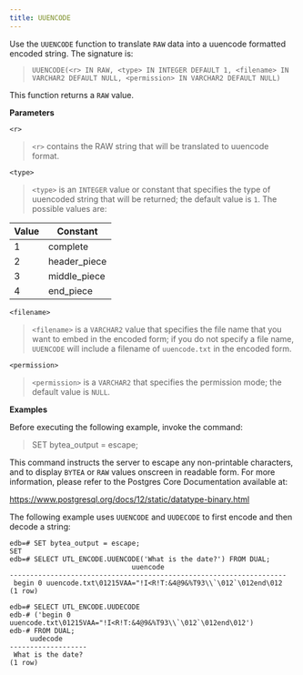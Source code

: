```yaml
---
title: UUENCODE
---
```


Use the `UUENCODE` function to translate `RAW` data into a uuencode formatted encoded string. The signature is:

> `UUENCODE(<r> IN RAW, <type> IN INTEGER DEFAULT 1, <filename> IN` `VARCHAR2 DEFAULT NULL, <permission> IN VARCHAR2 DEFAULT NULL)`

This function returns a `RAW` value.

**Parameters**

`<r>`

> `<r>` contains the RAW string that will be translated to uuencode format.

`<type>`

> `<type>` is an `INTEGER` value or constant that specifies the type of uuencoded string that will be returned; the default value is `1`. The possible values are:

| **Value** | **Constant**  |
| --------- | ------------- |
| 1         | complete      |
| 2         | header_piece |
| 3         | middle_piece |
| 4         | end_piece    |

`<filename>`

> `<filename>` is a `VARCHAR2` value that specifies the file name that you want to embed in the encoded form; if you do not specify a file name, `UUENCODE` will include a filename of `uuencode.txt` in the encoded form.

`<permission>`

> `<permission>` is a `VARCHAR2` that specifies the permission mode; the default value is `NULL`.

**Examples**

Before executing the following example, invoke the command:

> SET bytea_output = escape;

This command instructs the server to escape any non-printable characters, and to display `BYTEA` or `RAW` values onscreen in readable form. For more information, please refer to the Postgres Core Documentation available at:

<https://www.postgresql.org/docs/12/static/datatype-binary.html>

The following example uses `UUENCODE` and `UUDECODE` to first encode and then decode a string:

``` text
edb=# SET bytea_output = escape;
SET
edb=# SELECT UTL_ENCODE.UUENCODE('What is the date?') FROM DUAL;
                              uuencode
--------------------------------------------------------------------
 begin 0 uuencode.txt\01215VAA="!I<R!T:&4@9&%T93\\`\012`\012end\012
(1 row)

edb=# SELECT UTL_ENCODE.UUDECODE
edb-# ('begin 0 uuencode.txt\01215VAA="!I<R!T:&4@9&%T93\\`\012`\012end\012')
edb-# FROM DUAL;
     uudecode
-------------------
 What is the date?
(1 row)
```
